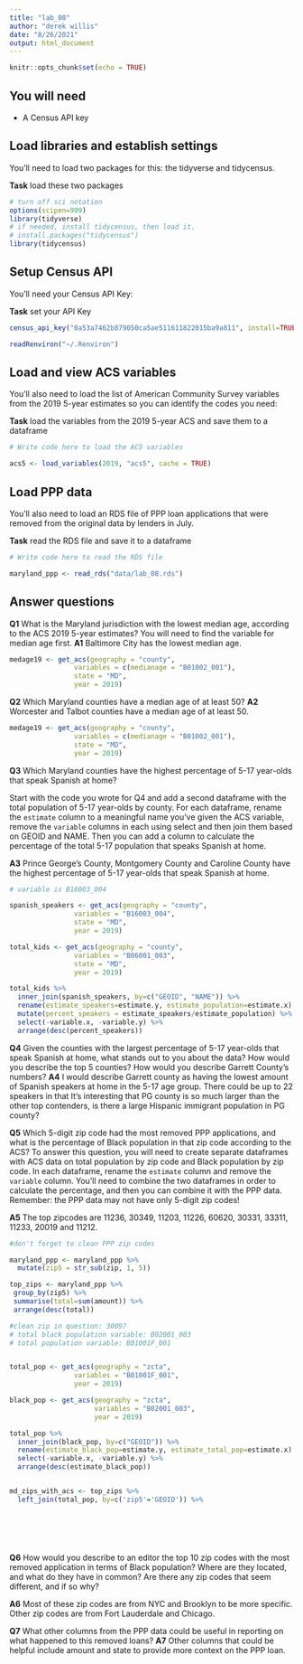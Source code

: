 ```yaml
---
title: "lab_08"
author: "derek willis"
date: "8/26/2021"
output: html_document
---
```


```r
knitr::opts_chunk$set(echo = TRUE)
```

## You will need

* A Census API key

## Load libraries and establish settings

You'll need to load two packages for this: the tidyverse and tidycensus.

**Task** load these two packages

```r
# turn off sci notation
options(scipen=999)
library(tidyverse)
# if needed, install tidycensus, then load it.
# install.packages("tidycensus")
library(tidycensus)
```

## Setup Census API

You'll need your Census API Key:

**Task** set your API Key

```r

census_api_key("0a53a7462b879050ca5ae511611822015ba9a811", install=TRUE, overwrite = TRUE)

readRenviron("~/.Renviron")


```

## Load and view ACS variables

You'll also need to load the list of American Community Survey variables from the 2019 5-year estimates so you can identify the codes you need:

**Task** load the variables from the 2019 5-year ACS and save them to a dataframe

```r
# Write code here to load the ACS variables

acs5 <- load_variables(2019, "acs5", cache = TRUE)

```

## Load PPP data

You'll also need to load an RDS file of PPP loan applications that were removed from the original data by lenders in July.

**Task** read the RDS file and save it to a dataframe

```r
# Write code here to read the RDS file

maryland_ppp <- read_rds("data/lab_08.rds")


```

## Answer questions

**Q1** What is the Maryland jurisdiction with the lowest median age, according to the ACS 2019 5-year estimates? You will need to find the variable for median age first.
**A1** Baltimore City has the lowest median age. 

```r
medage19 <- get_acs(geography = "county",
                variables = c(medianage = "B01002_001"),
                state = "MD", 
                year = 2019)


```

**Q2** Which Maryland counties have a median age of at least 50?
**A2** Worcester and Talbot counties have a median age of at least 50. 

```r

medage19 <- get_acs(geography = "county",
                variables = c(medianage = "B01002_001"),
                state = "MD", 
                year = 2019)
```

**Q3** Which Maryland counties have the highest percentage of 5-17 year-olds that speak Spanish at home? 

Start with the code you wrote for Q4 and add a second dataframe with the total population of 5-17 year-olds by county. For each dataframe, rename the `estimate` column to a meaningful name you've given the ACS variable, remove the `variable` columns in each using select and then join them based on GEOID and NAME. Then you can add a column to calculate the percentage of the total 5-17 population that speaks Spanish at home.

**A3** Prince George's County, Montgomery County and Caroline County have the highest percentage of 5-17 year-olds that speak Spanish at home. 

```r

# variable is B16003_004

spanish_speakers <- get_acs(geography = "county",
                variables = "B16003_004",
                state = "MD", 
                year = 2019)

total_kids <- get_acs(geography = "county",
                variables = "B06001_003",
                state = "MD", 
                year = 2019)

total_kids %>% 
  inner_join(spanish_speakers, by=c("GEOID", "NAME")) %>% 
  rename(estimate_speakers=estimate.y, estimate_population=estimate.x) %>% 
  mutate(percent_speakers = estimate_speakers/estimate_population) %>% 
  select(-variable.x, -variable.y) %>% 
  arrange(desc(percent_speakers))

```

**Q4** Given the counties with the largest percentage of 5-17 year-olds that speak Spanish at home, what stands out to you about the data? How would you describe the top 5 counties? How would you describe Garrett County's numbers?
**A4** I would describe Garrett county as having the lowest amount of Spanish speakers at home in the 5-17 age group. There could be up to 22 speakers in that It's interesting that PG county is so much larger than the other top contenders, is there a large Hispanic immigrant population in PG county? 

**Q5** Which 5-digit zip code had the most removed PPP applications, and what is the percentage of Black population in that zip code according to the ACS? To answer this question, you will need to create separate dataframes with ACS data on total population by zip code and Black population by zip code. In each dataframe, rename the `estimate` column and remove the `variable` column. You'll need to combine the two dataframes in order to calculate the percentage, and then you can combine it with the PPP data. Remember: the PPP data may not have only 5-digit zip codes!

**A5** The top zipcodes are 11236, 30349, 11203, 11226, 60620, 30331, 33311, 11233, 20019 and 11212. 

```r
#don't forget to clean PPP zip codes 

maryland_ppp <- maryland_ppp %>%
  mutate(zip5 = str_sub(zip, 1, 5))

top_zips <- maryland_ppp %>%
 group_by(zip5) %>%
 summarise(total=sum(amount)) %>%
 arrange(desc(total))

#clean zip in question: 30097
# total black population variable: B02001_003
# total population variable: B01001F_001


total_pop <- get_acs(geography = "zcta",
                variables = "B01001F_001",
                year = 2019)

black_pop <- get_acs(geography = "zcta",
                     variables = "B02001_003",
                     year = 2019)

total_pop %>% 
  inner_join(black_pop, by=c("GEOID")) %>% 
  rename(estimate_black_pop=estimate.y, estimate_total_pop=estimate.x) %>% 
  select(-variable.x, -variable.y) %>% 
  arrange(desc(estimate_black_pop))


md_zips_with_acs <- top_zips %>% 
  left_join(total_pop, by=c('zip5'='GEOID')) %>% 
  
            





```

**Q6** How would you describe to an editor the top 10 zip codes with the most removed application in terms of Black population? Where are they located, and what do they have in common? Are there any zip codes that seem different, and if so why?

**A6** Most of these zip codes are from NYC and Brooklyn to be more specific. Other zip codes are from Fort Lauderdale and Chicago. 

**Q7** What other columns from the PPP data could be useful in reporting on what happened to this removed loans?
**A7** Other columns that could be helpful include amount and state to provide more context on the PPP loan. 
